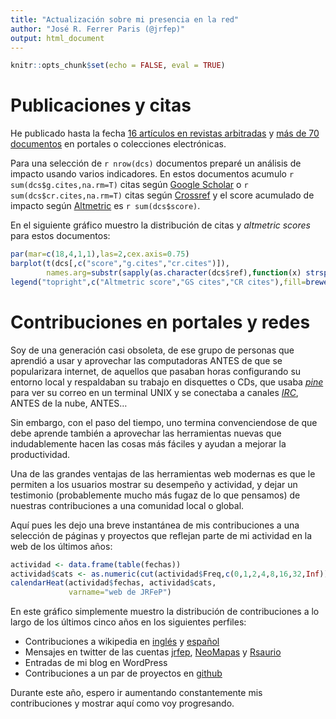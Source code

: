 ```yaml
---
title: "Actualización sobre mi presencia en la red"
author: "José R. Ferrer Paris (@jrfep)"
output: html_document
---
```

```r
knitr::opts_chunk$set(echo = FALSE, eval = TRUE)
```

# Publicaciones y citas

He publicado hasta la fecha [16 artículos en revistas arbitradas](http://jrferrerparis.info/homo-faber/publicaciones/) y [más de 70 documentos](http://jrferrerparis.info/homo-faber/otras-contribuciones/) en portales o colecciones electrónicas.

Para una selección de `r nrow(dcs)` documentos preparé un análisis de impacto usando varios indicadores. En estos documentos acumulo `r sum(dcs$g.cites,na.rm=T)` citas según [Google Scholar](https://scholar.google.co.ve/citations?user=A2Thq5UAAAAJ&hl=en) o `r sum(dcs$cr.cites,na.rm=T)` citas según [Crossref](https://www.crossref.org/) y el score acumulado de impacto según [Altmetric](https://www.altmetric.com/) es `r sum(dcs$score)`.

En el siguiente gráfico muestro la distribución de citas y *altmetric scores* para estos documentos:


```r
par(mar=c(18,4,1,1),las=2,cex.axis=0.75)
barplot(t(dcs[,c("score","g.cites","cr.cites")]),
        names.arg=substr(sapply(as.character(dcs$ref),function(x) strsplit(x,"). ")[[1]][2]),1,50),col=brewer.pal(3,"Set3"),cex.axis=1)
legend("topright",c("Altmetric score","GS cites","CR cites"),fill=brewer.pal(3,"Set3"))
```

# Contribuciones en portales y redes
Soy de una generación casi obsoleta, de ese grupo de personas que aprendió a usar y aprovechar las computadoras ANTES de que se popularizara internet, de aquellos que pasaban horas configurando su entorno local y respaldaban su trabajo en disquettes o CDs, que usaba *[pine](https://en.wikipedia.org/wiki/Pine_(email_client))* para ver su correo en un terminal UNIX y se conectaba a canales *[IRC](https://en.wikipedia.org/wiki/Internet_Relay_Chat)*, ANTES de la nube, ANTES...

Sin embargo, con el paso del tiempo, uno termina convenciendose de que debe aprende también a aprovechar las herramientas nuevas que indudablemente hacen las cosas más fáciles y ayudan a mejorar la productividad.

Una de las grandes ventajas de las herramientas web modernas es que le permiten a los usuarios mostrar su desempeño y actividad, y dejar un testimonio (probablemente mucho más fugaz de lo que pensamos) de nuestras contribuciones a una comunidad local o global. 

Aquí pues les dejo una breve instantánea de mis contribuciones a una selección de páginas y proyectos que reflejan parte de mi actividad en la web de los últimos años:

```r
actividad <- data.frame(table(fechas))
actividad$cats <- as.numeric(cut(actividad$Freq,c(0,1,2,4,8,16,32,Inf)))
calendarHeat(actividad$fechas, actividad$cats, 
             varname="web de JRFeP")
```

En este gráfico simplemente muestro la distribución de contribuciones a lo largo de los últimos cinco años en los siguientes perfiles:

* Contribuciones a wikipedia en [inglés](https://en.wikipedia.org/wiki/Usuario:Jrfep) y [español](https://es.wikipedia.org/wiki/Usuario:Jrfep)
* Mensajes en twitter de las cuentas [jrfep](https://twitter.com/jrfep), [NeoMapas](https://twitter.com/NeoMapas) y [Rsaurio](https://twitter.com/Rsaurio)
* Entradas de mi blog en WordPress
* Contribuciones a un par de proyectos en [github](https://github.com/jrfep)

Durante este año, espero ir aumentando constantemente mis contribuciones y mostrar aquí como voy progresando.
